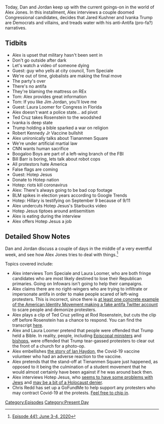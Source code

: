 {{DEFAULTSORT:
    #_EPISODE_0441:June 3-4, 2020
}}{{Episode
    | title             = June 3-4, 2020
    | caption           = Listen to this episode on [https://knowledgefight.libsyn.com/441-june-3-4-2020 Libsyn] [https://open.spotify.com/episode/2OpRo9Rb8gl5TXklkmCmi5 Spotify]
    | episodeNumber     = 441
    | length            = 01:43:26
    | airDate           = June 5, 2020
    | coverageStartDate = June 3, 2020
    | coverageEndDate   = June 4, 2020
    | episodeType       = [[:Category:Present Day|Present Day]]
    | appearance        = [[Tom Speciale]], [[Laura Loomer]], [[Ivanka Trump]], [[Robert Kennedy Jr]], [[Bill Barr]], [[Hotep Jesus]]
    | previousEpisode   = [[440: June 1-2, 2020]]
    | nextEpisode       = [[442: June 5, 2020]]
}}

{{Stub}}

Today, Dan and Jordan keep up with the current goings-on in the world of Alex Jones. In this installment, Alex interviews a couple doomed Congressional candidates, decides that Jared Kushner and Ivanka Trump are Democrats and villains, and treads water with his anti-Antifa (pro-fa?) narratives.

==Tidbits==

*Alex is upset that military hasn't been sent in
*Don't go outside after dark
*Let's watch a video of someone dying
*Guest: guy who yells at city council, Tom Speciale
*We're out of time, globalists are making the final move
*The party's over
*There's no antifa
*They're blaming the mattress on REx
*Tom: Alex provides great information
*Tom: If you like Jim Jordan, you'll love me
*Guest: Laura Loomer for Congress in Florida
*Alex doesn't want a police state... ad pivot
*Ted Cruz takes Rosenstein to the woodshed
*Ivanka is deep state
*Trump holding a bible sparked a war on religion
*Robert Kennedy Jr Vaccine bullshit
*Alex unironically talks about Tiananmen Square
*We're under artificial martial law
*CNN wants human sacrifice
*Boogaloo Boys are part of a left-wing branch of the FBI
*Bill Barr is boring, lets talk about robot cops
*All protestors hate America
*False flags are coming
*Guest: Hotep Jesus
*Donate to Hotep nation
*Hotep: riots kill coronavirus
*Alex: There's always going to be bad cop footage
*BLM spikes in election years according to Google Trends
*Hotep: Hillary is testifying on September 9 because of 9/11
*Alex undercuts Hotep Jesus's Starbucks video
*Hotep Jesus tiptoes around antisemitism
*Alex is eating during the interview
*Alex offers Hotep Jesus a job

==Detailed Show Notes==

Dan and Jordan discuss a couple of days in the middle of a very eventful week, and see how Alex Jones tries to deal with things.<ref>[https://knowledgefight.com/research/2020/6/7/episode-441-june-3-4-2020 Episode 441: June 3-4, 2020]</ref>

Topics covered include:

*Alex interviews Tom Speciale and Laura Loomer, who are both fringe candidates who are most likely destined to lose their Republican primaries. Going on Infowars isn't going to help their campaigns.
*Alex claims there are no right-wingers who are trying to infiltrate or impersonate antifa in order to make people scared of left-wing protesters. This is incorrect, since there is [https://www.fastcompany.com/90512186/white-nationalists-are-using-fake-antifa-twitter-accounts-to-disrupt-protests at least one concrete example of the American Identity Movement making a fake antifa Twitter account] to scare people and demonize protesters.
*Alex plays a clip of Ted Cruz yelling at Rod Rosenstein, but cuts the clip off before Rosenstein has a chance to respond. You can find the transcript [https://www.rev.com/blog/transcripts/rod-rosenstein-testimony-transcript-on-russia-investigation here].
*Alex and Laura Loomer pretend that people were offended that Trump held a Bible. In reality, people, including [https://www.cnn.com/2020/06/02/politics/gini-gerbasi-trump-church-cnntv/index.html Episcopal ministers] and [https://www.theguardian.com/us-news/2020/jun/02/outrageous-christian-leaders-reject-trump-use-of-church-as-prop-during-george-floyd-protests bishops], were offended that Trump tear-gassed protesters to clear out the front of a church for a photo-op.
*Alex embellishes [https://www.statnews.com/2020/05/26/moderna-vaccine-candidate-trial-participant-severe-reaction/ the story of Ian Haydon], the Covid-19 vaccine volunteer who had an adverse reaction to the vaccine.
*Alex pretends that the stand-off at Tienanmen Square just happened, as opposed to it being the culmination of a student movement that he would almost certainly have been against if he was around back then.
*Alex interviews Hotep Jesus, who [https://www.rightwingwatch.org/post/right-wing-media-promote-an-anti-semitic-extremist-to-mock-starbucks-controversy/ seems to have some problems with Jews] and [https://www.thedailybeast.com/turning-point-usa-courts-activist-who-said-jews-want-the-destruction-of-the-black-community may be a bit of a Holocaust denier].
*Chris Redd has set up a GoFundMe to help support any protesters who may contract Covid-19 at the protests. [https://www.gofundme.com/f/covid19-protest-relief-fund/ Feel free to chip in].

[[Category:Episodes]]
[[Category:Present Day]]

